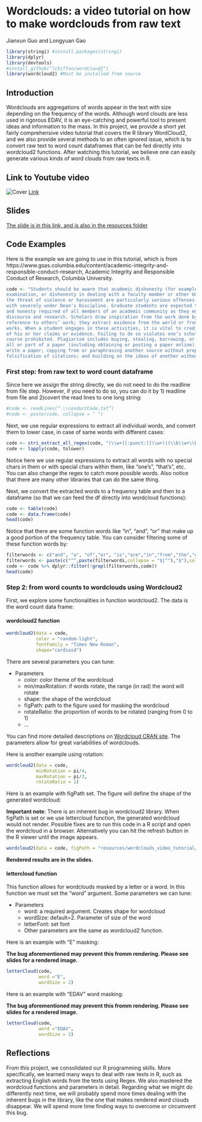 # Wordclouds: a video tutorial on how to make wordclouds from raw text

Jianxun Guo and Longyuan Gao

```{r}
library(stringi) #install.packages(stringi)
library(dplyr)
library(devtools)
#install_github("lchiffon/wordcloud2")
library(wordcloud2) #Must be installed from source
```
## Introduction
Wordclouds are aggregations of words appear in the text with size depending on the frequency of the words. Although word clouds are less used in rigorous EDAV, it is an eye-catching and powerful tool to present ideas and information to the mass. In this project, we provide a short yet fairly comprehensive video tutorial that covers the R library WordCloud2, and we also provide several methods to an often ignored issue, which is to convert raw text to word count dataframes that can be fed directly into wordcloud2 functions. After watching this tutorial, we believe one can easily generate various kinds of word clouds from raw texts in R.

## Link to Youtube video
![Cover](resources/wordclouds_video_tutorial/cover.png)
[Link](https://youtu.be/GXB54_iGWFc)

## Slides
[The slide is in this link, and is also in the resources folder](https://drive.google.com/drive/folders/1uCz7hWf-uUpV-SlDNEExPw0Hd9baPIuz?usp=share_link)

## Code Examples
Here is the example we are going to use in this tutorial, which is from https://www.gsas.columbia.edu/content/academic-integrity-and-responsible-conduct-research, Academic Integrity and Responsible Conduct of Research, Columbia University.
```{r}
code <- "Students should be aware that academic dishonesty (for example, plagiarism, cheating on an
examination, or dishonesty in dealing with a faculty member or other University official) or
the threat of violence or harassment are particularly serious offenses and will be dealt
with severely under Dean's Discipline. Graduate students are expected to exhibit the high level of personal and academic integrity
and honesty required of all members of an academic community as they engage in scholarly
discourse and research. Scholars draw inspiration from the work done by other scholars; they argue their claims with
reference to others’ work; they extract evidence from the world or from earlier scholarly
works. When a student engages in these activities, it is vital to credit properly the source
of his or her claims or evidence. Failing to do so violates one’s scholarly responsibility. In practical terms, students must not cheat on examinations, and deliberate plagiarism is of
course prohibited. Plagiarism includes buying, stealing, borrowing, or otherwise obtaining
all or part of a paper (including obtaining or posting a paper online); hiring someone to
write a paper; copying from or paraphrasing another source without proper citation or
falsification of citations; and building on the ideas of another without citation.  "
```
### First step: from raw text to word count dataframe
Since here we assign the string directly, we do not need to do the readline from file step. However, if you need to do so, you can do it by 1) readline from file and 2)covert the read lines to one long string:
```{r}
#code <- readLines(“.\\conductCode.txt”)
#code <- paste(code, collapse = " ")
```
Next, we use regular expressions to extract all individual words, and convert them to lower case, in case of same words with different cases:
```{r}
code <- stri_extract_all_regex(code, "(\\w+[[:punct:]]\\w+)|(\\b\\w+\\b)")
code <- lapply(code, tolower)
```
Notice here we use regular expressions to extract all words with no special chars in them or with special chars within them, like "one's", "that's", etc. You can also change the regex to catch more possible words. Also notice that there are many other libraries that can do the same thing.

Next, we convert the extracted words to a frequency table and then to a dataframe (so that we can feed the df directly into wordcloud functions):
```{r}
code <- table(code)
code <- data.frame(code)
head(code)
```

Notice that there are some function words like "in", "and", "or" that make up a good portion of the frequency table. You can consider filtering some of these function words by:
```{r}
filterwords <- c("and", "a", "of","or", "is","are","in","from","the","on","at","not","an","as") #list of unwanted words
filterwords <- paste(c("^",paste(filterwords,collapse = "$|^"),"$"),collapse = "") #glue words together, forming regex
code <- code %>% dplyr::filter(!grepl(filterwords,code))
head(code)
```
### Step 2: from word counts to wordclouds using Wordcloud2
First, we explore some functionalities in function 
wordcloud2. The data is the word count data frame:

#### wordcloud2 function

```{r}
wordcloud2(data = code, 
           color = "random-light",
           fontFamily = "Times New Roman", 
           shape="cardioid")
```
There are several parameters you can tune:

* Parameters
  + color: color theme of the wordcloud
  + min/maxRotation: if words rotate, the range (in rad) the word will rotate
  + shape: the shape of the wordcloud
  + figPath: path to the figure used for masking the wordcloud
  + rotateRatio: the proportion of words to be rotated (ranging from 0 to 1)
  + ...
  
You can find more detailed descriptions on [Wordcloud CRAN site](https://cran.r-project.org/web/packages/wordcloud2/vignettes/wordcloud.html). The parameters allow for great variabilities of wordclouds.

Here is another example using rotation:
```{r}
wordcloud2(data = code, 
           minRotation = pi/4,
           maxRotation = pi/3,
           rotateRatio = 1)

```
Here is an example with figPath set. The figure will define the shape of the generated wordcloud:

**Important note**: There is an inherent bug in wordcloud2 library. When figPath is set or we use lettercloud function, the generated wordcloud would not render. Possible fixes are to run this code in a R script and open the wordcloud in a browser. Alternatively you can hit the refresh button in the R viewer until the image appears.


```{r}
wordcloud2(data = code, figPath = "resources/wordclouds_video_tutorial/Apple_logo_black.png.png")
```

**Rendered results are in the slides.**

#### lettercloud function
This function allows for wordclouds masked by a letter or a word. In this function we must set the "word" argument.
Some parameters we can tune:

* Parameters
  + word: a required argument. Creates shape for wordcloud
  + wordSize: default=2. Parameter of size of the word
  + letterFont: set font
  + Other parameters are the same as wordcloud2 function.
  
Here is an example with "E" masking:

**The bug aforementioned may prevent this fromm rendering. Please see slides for a rendered image.**

```{r}
letterCloud(code,
            word ="E", 
            wordSize = 2)
```

Here is an example with "EDAV" word masking:

**The bug aforementioned may prevent this fromm rendering. Please see slides for a rendered image.**

```{r}
letterCloud(code,
            word ="EDAV", 
            wordSize = 2)

```

## Reflections
From this project, we consolidated our R programming skills. More specifically, we learned many ways to deal with raw texts in R, such as extracting English words from the texts using Regex. We also mastered the wordcloud functions and parameters in detail.
Regarding what we might do differently next time, we will probably spend more times dealing with the inherent bugs in the library, like the one that makes rendered word clouds disappear. We will spend more time finding ways to overcome or circumvent this bug.
